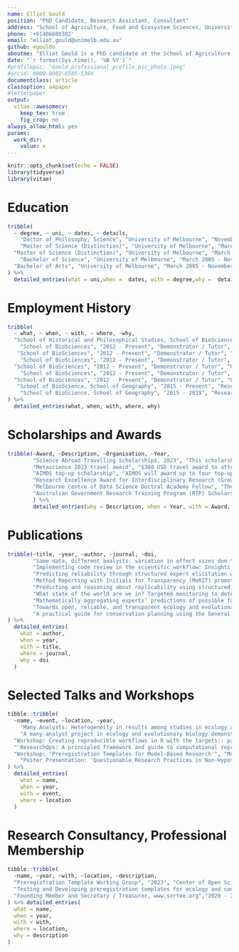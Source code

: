 ```yaml
---
name: Elliot Gould
position: "PhD Candidate, Research Assistant, Consultant"
address: "School of Agriculture, Food and Ecosystem Sciences, University of Melbourne"
phone: '+61406680382'
email: "elliot.gould@unimelb.edu.au"
github: egouldo
aboutme: "Elliot Gould is a PhD candidate at the School of Agriculture, Food and Ecosystem Sciences, and a Quantitative Research Assistant on the [repliCATS project](replicats.research.unimelb.edu.au/) at the School of History and Philosophical Studies, University of Melbourne. Their PhD investigates the transparency and reproducibility of ecological models in applied ecology and conservation decision-making. In their role as a Quantitative Research Assistant, Elliot managed a small team of researchers to develop a data analytics and management platform for the repliCATS project, and contributed to research on metascience. They have an enthusiasm for teaching and skill-sharing, particularly with regard to building a strong community of practice in emerging open-science methodology and computational biology within ecology and conservation. Elliot's research seeks to use data science techniques to advance the open-science movement by improving transparency and reproducibility, focussing on ecology and conservation Science. Other research interests include decision-theory, Structured Decision Making, and plant ecology (especially grasslands of the Victorian Volcanic Plains)."
date: "`r format(Sys.time(), '%B %Y')`"
#profilepic: "Gould_professional_profile_pic_photo.jpeg"
#orcid: 0000-0002-6585-538X
documentclass: article
classoption: a4paper
#letterpaper
output: 
  vitae::awesomecv:
    keep_tex: true
    fig_crop: no
always_allow_html: yes
params:
  work_dir:
    value: x
---
```


```r
knitr::opts_chunk$set(echo = FALSE)
library(tidyverse)
library(vitae)
```

# Education

```r
tribble(
  ~ degree, ~ uni, ~ dates, ~ details,
    "Doctor of Philosophy, Science", "University of Melbourne", "November 2017 - Present", "Thesis Title: Reproducibility and Transparency of Ecological Models in Applied Ecology and Conservation Science",
    "Master of Science (Distinction)", "University of Melbourne", "March 2012 - December 2015", "Research Training Degree, with 70% original research and 30% coursework. Course Weighted Average Mark: 82.312",
  "Master of Science (Distinction)", "University of Melbourne", "March 2012 - December 2015", "Thesis Title: Managing Grasslands with Models: Resolving uncertainty and allocating effort among a suite of sites.",
    "Bachelor of Science", "University of Melbourne", "March 2005 - November 2011", "Major in Ecology, First Class Honours Average",
  "Bachelor of Arts", "University of Melbourne", "March 2005 - November 2011", "Major in Indonesian, First Class Honours Average"
) %>% 
  detailed_entries(what = uni,when =  dates, with = degree,why =  details) 
```

# Employment History

```r
tribble(
  ~ what, ~ when, ~ with, ~ where, ~why,
  "School of Historical and Philosophical Studies, School of BioSciences", "February 2019 - Present", "Quantitative Research Assistant - repliCATS, SCORE Program", "University of Melbourne", "Systematising Confidence in Open Research and Evidence (SCORE) is a Research Program initiated by the Defense Advanced Research Projects Agency  (DARPA) that aims to develop and deploy automated tools to assign 'confidence scores' to Social and Behavioural research results and claims in light of recent evidence about the 'Replication Crisis' besetting Science. The repliCATS project is one team within the SCORE project, based in Melbourne. In this role, Elliot lead a small team within the repliCATS project to build data analysis software and infrastructure to manage and deliver data products to internal teams and external partners. Research components of the role include modelling to investigate predictors of replication success.",
    "School of BioSciences", "2012 - Present", "Demonstrator / Tutor", "University of Melbourne", "Environmental Risk Assessment: 2016, 2017, 2018, 2022, 2023",
   "School of BioSciences", "2012 - Present", "Demonstrator / Tutor", "University of Melbourne", "Guest lectures in 'Biometry' (2023) and 'Critical Thinking with Data' (2021).",
    "School of BioSciences", "2012 - Present", "Demonstrator / Tutor", "University of Melbourne", "Vegetation Management and Conservation, 2018, 2019. In addition to demonstrating, I co-developed a teaching and learning module, and developed and delivered a workshop teaching the basics of data-science in R using data collected by the students.",
  "School of BioSciences", "2012 - Present", "Demonstrator / Tutor", "University of Melbourne", "Applied Ecology: 2014, 2015.",
    "School of BioSciences", "2012 - Present", "Demonstrator / Tutor", "University of Melbourne", "Ecology: 2014.",
  "School of BioSciences", "2012 - Present", "Demonstrator / Tutor", "University of Melbourne", "Biology of Cells and Organisms: 2012, 2013, 2014, 2015.",
   "School of BioScience, School of Geography", "2015 - Present", "Research Assistant, Various Roles", "University of Melbourne", "National Environmental Science Programme, Threatened Species Recovery Hub: Conservation actions for Threatened Ecological Communities.",
    "School of BioScience, School of Geography", "2015 - 2019", "Research Assistant, Various Roles", "University of Melbourne", "Various plant ecology and Structured Decision Making projects, involving: data analysis and visualisations, building shiny Apps, model building and testing."
) %>% 
  detailed_entries(what, when, with, where, why)
```

# Scholarships and Awards

```r
tribble(~Award, ~Description, ~Organisation, ~Year,
        "Science Abroad Travelling Scholarships, 2023", "This scholarship supports PhD students in the Faculty of Science undertaking travel to attend conferences, fieldwork, etc. as part of a Study Away request. Awarded $2000.", "University of Melbourne, Faculty of Science, School of Ecosystem and Forest Sciences", "2023",
        "Metascience 2023 travel award", "$300 USD travel award to attend the Metascience 2023 conference in Washington, D.C", "Metascience Conference", "2023",
        "AIMOS top-up scholarship", "AIMOS will award up to four top-up scholarships per year to PhD or Masters students working on a meta-research project.", "Association for Interdisciplinary Metaresearch and Open Science (AIMOS)", "2022",
        "Research Excellence Award for Interdisciplinary Research (Group Award)", "Nominees will have been collaborators in interdisciplinary research of outstanding influence, that is, the establishment of new, or advancing of existing, collaborations and programs that draw on multiple disciplines typically involving multiple faculties or schools.", "University of Melbourne", "2022",
        "Melbourne Centre of Data Science Doctral Academy Fellow", "The MCDS Doctoral Academy aims to bring together a campus wide multi-disciplinary cohort of PhD students (MCDS Doctoral Academy Fellows) to share their research, domain challenges and thoughts around the use, implementation and application of data science in their fields.", "Melbourne Centre for Data Science, University of Melbourne", "2021",
        "Australian Government Research Training Program (RTP) Scholarship", "Awarded to high-achieving students undertaking graduate research at the University of Melbourne.", "The University of Melbourne", "2017 - Current",
        ) %>% 
        detailed_entries(why = Description, when = Year, with = Award, what = Organisation)
```

# Publications

```r
tribble(~title, ~year, ~author, ~journal, ~doi,
        "Same data, different analysts: variation in effect sizes due to analytical decisions in ecology and evolutionary biology", "2023", "Gould, E., Fraser, H., Parker, T.H. et al.", "EcoEvoRxiv", "https://doi.org/10.32942/X2GG62",
        "Implementing code review in the scientific workflow: Insights from ecology and evolutionary biology", "2023", "Ivimey-Cook, E., Pick, J.L., Bairos-Novak, K., Culina, A., Gould, E., Grainger, M., Marshall, B., Moreau, D., Paquet, M., Royauté, R., Sanchez-Tojar, A., Silva, I., Windecker, S.", "Journal of Evolutionary Biology", "https://doi.org/10.1111/jeb.14230",
        "Predicting reliability through structured expert elicitation with the repliCATS (Collaborative Assessments for Trustworthy Science) process", "2023","Fraser, H.,Bush, M., Wintle, B.C., Mody, F., Smith, E.T.,Hanea, A.M., Gould, E.,  Hemming, V., Hamilton, D.G., Rumpff, L., Wilkinson, D.P., Pearson, R., Singleton Thorn, F., Ashton, R., Willcox, A., Gray, C.T., Head, A., Ross, M., Groenewegen, R., Marcoci, A., Vercammen, A., Parker, T.H., Hoekstra, R., Nakagawa, S., Mandel, D.R., van Ravenzwaaij, D., McBride, M.F., Sinnott, R.O., Vesk, P.A., Burgman, M., Fidler, F.", "PLOS ONE", "https://doi.org/10.1371/journal.pone.0274429",
        "Method Reporting with Initials for Transparency (MeRIT) promotes more granularity and accountability for author contributions", "2023",  "Nakagawa, S., Ivimey-Cook, E., Grainger, M.J., O’Dea, R.E., Burke, S., Drobniak, S.M., Gould, E., Macartney, E.L., Martinig, A.R., Paquet, M., Morrison, K., Pick, J.L., Pottier, P., Ricolfi, L., Wilkinson, D.P., Willcox, A., Williams, C., Wilson, L.A.B., Windecker, S.M., Yang, Y., Lagisz, M.", "Nature Communications", "https://doi.org/10.1038/s41467-023-37039-1",
        "Predicting and reasoning about replicability using structured groups", "2023",  "Wintle, B.C., Mody, F., Smith, E.T.,Hanea, A.M., Wilkinson, D.P., Hemming, V., Bush, M., Fraser, H., Singleton Thorn, F., McBride, M.F., Gould, E., Head, A., Hamilton, D.G., Rumpff, L., Hoekstra, R., Fidler, F.", "Royal Society Open Science", "https://osf.io/preprints/metaarxiv/vtpmb/",
        "What state of the world are we in? Targeted monitoring to detect transitions in vegetation restoration projects", "2022", "Jones, C.S., Thomas, F.M., Michael, D.R., Fraser, H., Gould, E., Begley, J., Wilson, J., Vesk, P.A., Rumpff, L.", "Ecological Applications", "https://doi.org/10.1002/eap.2728",
        "Mathematically aggregating experts’ predictions of possible futures", "2021",  "Hanea, A.M., Wilkinson, D.P., McBride, M.F., Lyon, A., van Ravenzwaaij, D., Singleton Thorn, F., Gray, C.T., Mandel, D.R., Willcox, A., Gould, E., Smith, E.T., Mody, F., Bush, M., Fidler, F., Fraser, H., Wintle, B.C.", "PLOS ONE", "https://doi.org/10.1371/journal.pone.0256919",
        "Towards open, reliable, and transparent ecology and evolutionary biology", "2021",  "O'Dea, R.E., Parker, T.H., Chee, Y.E., Culina, A., Drobniak, S.M., Duncan, D.H., Fidler, F., Gould, E., Ihle, M., Kelly, C., Lagisz, M., Roche, D.G., Sánchez-Tójar, A., Wilkinson, D.P., Wintle B.C., Nakagawa, S.", "BMC Biology", "https://doi.org/10.1186/s12915-021-01006-3",
        "A practical guide for conservation planning using the General Ecosystem Model for Southern Australian Woodlands.", "2021", "Good, M., Fraser, H., Gould, E., Vesk, P., Rumpff, L.", "NESP Threatened Sprecies Recovery Hub Project 7.2, Brisbane", "https://www.nespthreatenedspecies.edu.au/media/yvlbs1tk/7-2-a-practical-guide-for-conservation-planning-using-the-general-ecosystem-model-for-southern-australian-woodlands_v3.pdf"
) %>% 
  detailed_entries(
    what = author,
    when = year,
    with = title,
    where = journal,
    why = doi
  )
```


# Selected Talks and Workshops

```r
tibble::tribble(
  ~name, ~event, ~location, ~year,
    "Many Analysts: Heterogeneity in results among studies in ecology and evolutionary biology", "Invited speaker Mini-note Panel: Association for Interdisciplinary Metaresearch and Open Science Conference", "Melbourne, Australia", 2022,
    "A many-analyst project in ecology and evolutionary biology demonstrates heterogeneity driven by analysts’ decisions and generates new questions about variability in this heterogeneity ", "Big Team Science Conference", "Global - Online", 2022,
  "Workshop: Creating reproducible workflows in R with the targets:: package", "Society for Open Reliable and Transparent Ecology and Evoluation Workshop Series", "Online - Oceania", 2022,
  "'ResearchOps: A principled framework and guide to computational reproducibility', and 'Modelling as Ways of Knowing - How Viewing Models as an Epistemic Activity is useful in Ecology'", "Association for Interdisciplinary Metaresearch and Open Science Conference", "Melbourne, Australia", 2021,
  "Workshop: 'Preregistration Templates for Model-Based Research'", "Model Based Research and Reproducibility Workshop", "Centre for Open Science", 2020,
    "Poster Presentation: 'Questionable Research Practices in Non-Hypothesis Testing Research' ", "MetaScience Symposium & Association for Interdisciplinary Meta-Research and Open Science Conference", "San Francisco & Melbourne", 2019,
) %>% 
  detailed_entries(
    what = name,
    when = year,
    with = event,
    where = location
  )
```

# Research Consultancy, Professional Membership

```r
tibble::tribble(
  ~name, ~year, ~with, ~location, ~description,
  "Preregistration Template Working Group", "2023", "Center of Open Science", "Professional Membership", " the Preregistration Template Working Group is working to: 1. Establish criteria to evaluate the suitability of new preregistration templates for inclusion in the OSF. 2. Develop a procedure by which community creators of preregistration templates can put templates forward for inclusion in OSF., 3. Advise and inform COS on issues related to preregistration implementation in OSF.",
  "Testing and Developing preregistration templates for ecology and conservation using a case study of environmental flows management in Victoria, Australia", "March 2020 - Present", "Victorian Government Department of Environment Land Water & Planning", "Consultancy", "This research consultancy contributes to Elliot's PhD. This work involved the design and delivery of a collaborative workshop with DELWP in order to develop preregistration templates and methodology relevant to ecological modelling, in particular within decision-making and applied contexts.",
  "Founding Member and Secretary / Treasurer, www.sortee.org","2020 - 2022, 2023", "Society for Open, Reliable, and Transparent Ecology and Evolutionary Biology (SORTEE)", "Professional Membership", "SORTEE is a service organization which brings together researchers working to improve reliability and transparency through cultural and institutional changes in ecology, evolutionary biology, and related fields broadly defined."
) %>% detailed_entries(
  what = name,
  when = year,
  with = with,
  where = location,
  why = description
)
```
